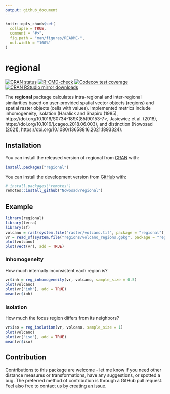 ```yaml
---
output: github_document
---
```


<!-- README.md is generated from README.Rmd. Please edit that file -->

```r
knitr::opts_chunk$set(
  collapse = TRUE,
  comment = "#>",
  fig.path = "man/figures/README-",
  out.width = "100%"
)
```

# regional

<!-- badges: start -->
[![CRAN status](https://www.r-pkg.org/badges/version/regional)](https://CRAN.R-project.org/package=regional)
[![R-CMD-check](https://github.com/Nowosad/regional/workflows/R-CMD-check/badge.svg)](https://github.com/Nowosad/regional/actions)
[![Codecov test coverage](https://codecov.io/gh/Nowosad/regional/branch/master/graph/badge.svg)](https://app.codecov.io/gh/Nowosad/regional?branch=master)
[![CRAN RStudio mirror downloads](http://cranlogs.r-pkg.org/badges/regional)](https://cran.r-project.org/package=regional)
<!-- badges: end -->

The **regional** package calculates intra-regional and inter-regional similarities based on user-provided spatial vector objects (regions) and spatial raster objects (cells with values).
Implemented metrics include inhomogeneity, isolation (Haralick and Shapiro (1985), https://doi.org/10.1016/S0734-189X(85)90153-7>, Jasiewicz et al. (2018), https://doi.org/10.1016/j.cageo.2018.06.003), and distinction (Nowosad (2021), https://doi.org/10.1080/13658816.2021.1893324).

## Installation

You can install the released version of regional from [CRAN](https://CRAN.R-project.org) with:

``` r
install.packages("regional")
```

You can install the development version from [GitHub](https://github.com/) with:

``` r
# install.packages("remotes")
remotes::install_github("Nowosad/regional")
```

## Example

```r
library(regional)
library(terra)
library(sf)
volcano = rast(system.file("raster/volcano.tif", package = "regional"))
vr = read_sf(system.file("regions/volcano_regions.gpkg", package = "regional"))
plot(volcano)
plot(vect(vr), add = TRUE)
```

### Inhomogeneity

How much internally inconsistent each region is?

```r
vr$inh = reg_inhomogeneity(vr, volcano, sample_size = 0.5)
plot(volcano)
plot(vr["inh"], add = TRUE)
mean(vr$inh)
```

### Isolation

How much the focus region differs from its neighbors?

```r
vr$iso = reg_isolation(vr, volcano, sample_size = 1)
plot(volcano)
plot(vr["iso"], add = TRUE)
mean(vr$iso)
```

## Contribution

Contributions to this package are welcome - let me know if you need other distance measures or transformations, have any suggestions, or spotted a bug. 
The preferred method of contribution is through a GitHub pull request. 
Feel also free to contact us by creating [an issue](https://github.com/nowosad/regional/issues).

